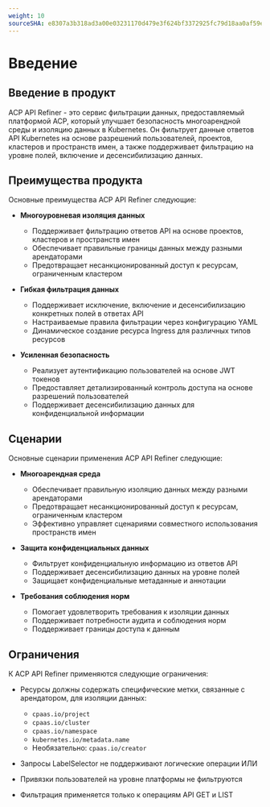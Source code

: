 ```yaml
---
weight: 10
sourceSHA: e8307a3b318ad3a00e03231170d479e3f624bf3372925fc79d18aa0af59e8ace
---
```


# Введение

## Введение в продукт

ACP API Refiner - это сервис фильтрации данных, предоставляемый платформой ACP, который улучшает безопасность многоарендной среды и изоляцию данных в Kubernetes. Он фильтрует данные ответов API Kubernetes на основе разрешений пользователей, проектов, кластеров и пространств имен, а также поддерживает фильтрацию на уровне полей, включение и десенсибилизацию данных.

## Преимущества продукта

Основные преимущества ACP API Refiner следующие:

- **Многоуровневая изоляция данных**
  - Поддерживает фильтрацию ответов API на основе проектов, кластеров и пространств имен
  - Обеспечивает правильные границы данных между разными арендаторами
  - Предотвращает несанкционированный доступ к ресурсам, ограниченным кластером

- **Гибкая фильтрация данных**
  - Поддерживает исключение, включение и десенсибилизацию конкретных полей в ответах API
  - Настраиваемые правила фильтрации через конфигурацию YAML
  - Динамическое создание ресурса Ingress для различных типов ресурсов

- **Усиленная безопасность**
  - Реализует аутентификацию пользователей на основе JWT токенов
  - Предоставляет детализированный контроль доступа на основе разрешений пользователей
  - Поддерживает десенсибилизацию данных для конфиденциальной информации

## Сценарии

Основные сценарии применения ACP API Refiner следующие:

- **Многоарендная среда**
  - Обеспечивает правильную изоляцию данных между разными арендаторами
  - Предотвращает несанкционированный доступ к ресурсам, ограниченным кластером
  - Эффективно управляет сценариями совместного использования пространств имен

- **Защита конфиденциальных данных**
  - Фильтрует конфиденциальную информацию из ответов API
  - Поддерживает десенсибилизацию данных на уровне полей
  - Защищает конфиденциальные метаданные и аннотации

- **Требования соблюдения норм**
  - Помогает удовлетворить требования к изоляции данных
  - Поддерживает потребности аудита и соблюдения норм
  - Поддерживает границы доступа к данным

## Ограничения

К ACP API Refiner применяются следующие ограничения:

- Ресурсы должны содержать специфические метки, связанные с арендатором, для изоляции данных:
  - `cpaas.io/project`
  - `cpaas.io/cluster`
  - `cpaas.io/namespace`
  - `kubernetes.io/metadata.name`
  - Необязательно: `cpaas.io/creator`

- Запросы LabelSelector не поддерживают логические операции ИЛИ

- Привязки пользователей на уровне платформы не фильтруются

- Фильтрация применяется только к операциям API GET и LIST
